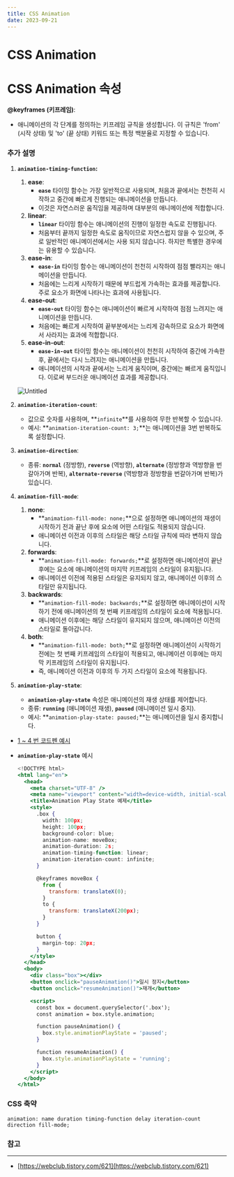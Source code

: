 ```yaml
---
title: CSS Animation
date: 2023-09-21
---
```


# CSS Animation

# CSS Animation 속성

<Table
  tableData={`| 속성                      | 설명                                                   | 기본값  | 기본값 외의 값 예시                                                                                                     |
| ------------------------- | ------------------------------------------------------ | ------- | ----------------------------------------------------------------------------------------------------------------------- |
| animation-name            | 요소에 적용할 애니메이션의 이름을 지정합니다.          | none    | slide-in, fade-out, rotate                                                                                              |
| animation-duration        | 애니메이션의 지속 시간을 초 단위로 지정합니다.         | 0s      | 2s, 0.5s, 1.5s                                                                                                          |
| animation-timing-function | 애니메이션의 타이밍 함수를 지정합니다.                 | ease    | ease, linear, ease-in, ease-out, ease-in-out https://developer.mozilla.org/en-US/docs/Web/CSS/animation-timing-function |
| animation-delay           | 애니메이션 시작 전의 대기 시간을 초 단위로 지정합니다. | 0s      | 1s, 0.3s, 2.5s                                                                                                          |
| animation-iteration-count | 애니메이션의 반복 횟수를 지정합니다.                   | 1       | infinite, 3                                                                                                             |
| animation-direction       | 애니메이션의 재생 방향을 지정합니다.                   | normal  | normal, reverse, alternate, alternate-reverse                                                                           |
| animation-fill-mode       | 애니메이션의 채우기 모드를 지정합니다.                 | none    | none, forwards, backwards, both                                                                                         |
| animation-play-state      | 애니메이션의 재생 상태를 지정합니다.                   | running | paused, running                                                                                                         |`}
/>

**@keyframes (키프레임)**:

- 애니메이션의 각 단계를 정의하는 키프레임 규칙을 생성합니다. 이 규칙은 'from' (시작 상태) 및 'to' (끝 상태) 키워드 또는 특정 백분율로 지정할 수 있습니다.

### 추가 설명

1. **`animation-timing-function`:**

   1. **ease**:
      - **`ease`** 타이밍 함수는 가장 일반적으로 사용되며, 처음과 끝에서는 천천히 시작하고 중간에 빠르게 진행되는 애니메이션을 만듭니다.
      - 이것은 자연스러운 움직임을 제공하며 대부분의 애니메이션에 적합합니다.
   2. **linear**:
      - **`linear`** 타이밍 함수는 애니메이션의 진행이 일정한 속도로 진행됩니다.
      - 처음부터 끝까지 일정한 속도로 움직이므로 자연스럽지 않을 수 있으며, 주로 일반적인 애니메이션에서는 사용 되지 않습니다. 하지만 특별한 경우에는 유용할 수 있습니다.
   3. **ease-in**:
      - **`ease-in`** 타이밍 함수는 애니메이션이 천천히 시작하여 점점 빨라지는 애니메이션을 만듭니다.
      - 처음에는 느리게 시작하기 때문에 부드럽게 가속하는 효과를 제공합니다. 주로 요소가 화면에 나타나는 효과에 사용됩니다.
   4. **ease-out**:
      - **`ease-out`** 타이밍 함수는 애니메이션이 빠르게 시작하여 점점 느려지는 애니메이션을 만듭니다.
      - 처음에는 빠르게 시작하여 끝부분에서는 느리게 감속하므로 요소가 화면에서 사라지는 효과에 적합합니다.
   5. **ease-in-out**:
      - **`ease-in-out`** 타이밍 함수는 애니메이션이 천천히 시작하여 중간에 가속한 후, 끝에서는 다시 느려지는 애니메이션을 만듭니다.
      - 애니메이션의 시작과 끝에서는 느리게 움직이며, 중간에는 빠르게 움직입니다. 이로써 부드러운 애니메이션 효과를 제공합니다.

   ![Untitled](CSS%20Animation%208e5f240f534b47d89ff7af94076669be/Untitled.png)

2. **`animation-iteration-count`**:
   - 값으로 숫자를 사용하며, **`infinite`**를 사용하여 무한 반복할 수 있습니다.
   - 예시: **`animation-iteration-count: 3;`**는 애니메이션을 3번 반복하도록 설정합니다.
3. **`animation-direction`**:
   - 종류: **`normal`** (정방향), **`reverse`** (역방향), **`alternate`** (정방향과 역방향을 번갈아가며 반복), **`alternate-reverse`** (역방향과 정방향을 번갈아가며 반복)가 있습니다.
4. **`animation-fill-mode`**:
   1. **none**:
      - **`animation-fill-mode: none;`**으로 설정하면 애니메이션의 재생이 시작하기 전과 끝난 후에 요소에 어떤 스타일도 적용되지 않습니다.
      - 애니메이션 이전과 이후의 스타일은 해당 스타일 규칙에 따라 변하지 않습니다.
   2. **forwards**:
      - **`animation-fill-mode: forwards;`**로 설정하면 애니메이션이 끝난 후에는 요소에 애니메이션의 마지막 키프레임의 스타일이 유지됩니다.
      - 애니메이션 이전에 적용된 스타일은 유지되지 않고, 애니메이션 이후의 스타일만 유지됩니다.
   3. **backwards**:
      - **`animation-fill-mode: backwards;`**로 설정하면 애니메이션이 시작하기 전에 애니메이션의 첫 번째 키프레임의 스타일이 요소에 적용됩니다.
      - 애니메이션 이후에는 해당 스타일이 유지되지 않으며, 애니메이션 이전의 스타일로 돌아갑니다.
   4. **both**:
      - **`animation-fill-mode: both;`**로 설정하면 애니메이션이 시작하기 전에는 첫 번째 키프레임의 스타일이 적용되고, 애니메이션 이후에는 마지막 키프레임의 스타일이 유지됩니다.
      - 즉, 애니메이션 이전과 이후의 두 가지 스타일이 요소에 적용됩니다.
5. **`animation-play-state`**:
   - **`animation-play-state`** 속성은 애니메이션의 재생 상태를 제어합니다.
   - 종류: **`running`** (애니메이션 재생), **`paused`** (애니메이션 일시 중지).
   - 예시: **`animation-play-state: paused;`**는 애니메이션을 일시 중지합니다.

- [1 ~ 4 번 코드펜 예시](https://codepen.io/icecokel/pen/WNLZPKQ)
- **`animation-play-state`** 예시

  ```jsx
  <!DOCTYPE html>
  <html lang="en">
    <head>
      <meta charset="UTF-8" />
      <meta name="viewport" content="width=device-width, initial-scale=1.0" />
      <title>Animation Play State 예제</title>
      <style>
        .box {
          width: 100px;
          height: 100px;
          background-color: blue;
          animation-name: moveBox;
          animation-duration: 2s;
          animation-timing-function: linear;
          animation-iteration-count: infinite;
        }

        @keyframes moveBox {
          from {
            transform: translateX(0);
          }
          to {
            transform: translateX(200px);
          }
        }

        button {
          margin-top: 20px;
        }
      </style>
    </head>
    <body>
      <div class="box"></div>
      <button onclick="pauseAnimation()">일시 정지</button>
      <button onclick="resumeAnimation()">재개</button>

      <script>
        const box = document.querySelector('.box');
        const animation = box.style.animation;

        function pauseAnimation() {
          box.style.animationPlayState = 'paused';
        }

        function resumeAnimation() {
          box.style.animationPlayState = 'running';
        }
      </script>
    </body>
  </html>
  ```

### CSS 축약

```
animation: name duration timing-function delay iteration-count direction fill-mode;
```

### 참고

---

- [https://webclub.tistory.com/621](https://webclub.tistory.com/621)
